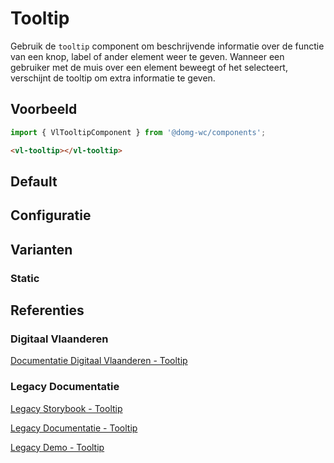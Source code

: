 
# Tooltip

<VluxMetaData id="components-tooltip" />

Gebruik de `tooltip` component om beschrijvende informatie over de functie van een knop, label of ander element weer te
geven. Wanneer een gebruiker met de muis over een element beweegt of het selecteert, verschijnt de tooltip om extra
informatie te geven.


## Voorbeeld

```js
import { VlTooltipComponent } from '@domg-wc/components';
```

```html
<vl-tooltip></vl-tooltip>
```


## Default

<Canvas of={VlTooltipStories.TooltipDefault}/>


## Configuratie

<ArgTypes of={VlTooltipStories.TooltipDefault}/>


## Varianten

### Static

<Canvas of={VlTooltipStories.TooltipStatic}/>


## Referenties

### Digitaal Vlaanderen

[Documentatie Digitaal Vlaanderen - Tooltip](https://overheid.vlaanderen.be/webuniversum/v3/documentation/js-components/vl-ui-tooltip)

### Legacy Documentatie

[Legacy Storybook - Tooltip](https://webcomponenten.omgeving.vlaanderen.be/storybook/?path=/docs/custom-elements-vl-tooltip--default)

[Legacy Documentatie - Tooltip](https://webcomponenten.omgeving.vlaanderen.be/doc/VlTooltip.html)

[Legacy Demo - Tooltip](https://webcomponenten.omgeving.vlaanderen.be/demo/vl-tooltip.html)
